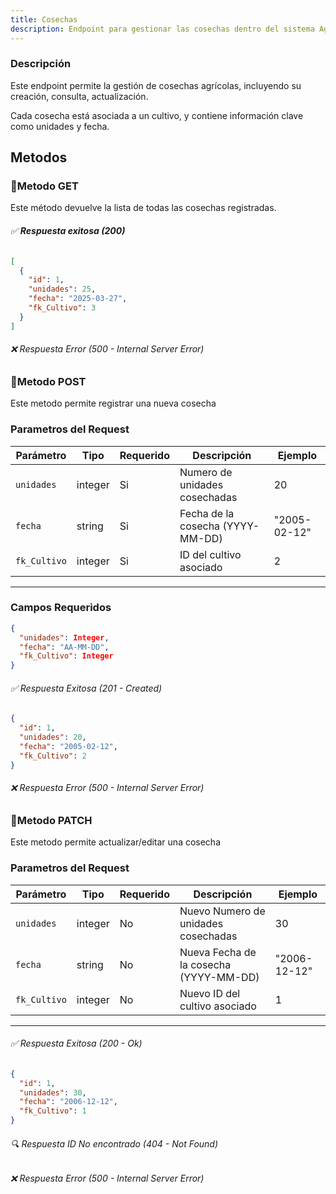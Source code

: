 ```yaml
---
title: Cosechas
description: Endpoint para gestionar las cosechas dentro del sistema AgroSoft.
---
```




###  Descripción
Este endpoint permite la gestión de cosechas agrícolas, incluyendo su creación, consulta, actualización.

Cada cosecha está asociada a un cultivo, y contiene información clave como unidades y fecha.

## Metodos

### 🔹Metodo GET

<ApiBaseBanner 
  method="GET" 
  path="/cosechas/" 
  baseUrl="http://127.0.0.1:8000"
/> 
Este método devuelve la lista de todas las cosechas registradas.  
###### ✅ **Respuesta exitosa (200)**
```json
[
  {
    "id": 1,
    "unidades": 25,
    "fecha": "2025-03-27",
    "fk_Cultivo": 3
  }
]
```
###### ❌ Respuesta Error (500 - Internal Server Error)

### 🔹Metodo POST

<ApiBaseBanner 
  method="POST" 
  path="/cosechas/" 
  baseUrl="http://127.0.0.1:8000"
/>
Este metodo permite registrar una nueva cosecha

 ### **Parametros del Request**
  
  | Parámetro        | Tipo     | Requerido | Descripción                                               | Ejemplo               |
  |------------------|----------|-----------|-----------------------------------------------------------|-----------------------|
  | `unidades`         | integer   | Si       |  Numero de unidades cosechadas                            | 20                |
  | `fecha`          | string   | Si       |  Fecha de la cosecha (YYYY-MM-DD)                  | "2005-02-12"          |
  | `fk_Cultivo`     | integer  | Si       |  ID del cultivo asociado                             | 2                     |
  
  ---

### **Campos Requeridos**
```json
{
  "unidades": Integer,
  "fecha": "AA-MM-DD",
  "fk_Cultivo": Integer
}

```


###### ✅ Respuesta Exitosa (201 - Created)
```json
{
  "id": 1,
  "unidades": 20,
  "fecha": "2005-02-12",
  "fk_Cultivo": 2
}

```
###### ❌ Respuesta Error (500 - Internal Server Error)

### 🔹Metodo PATCH


<ApiBaseBanner 
  method="PATCH" 
  path="/cosechas/{id}/" 
  baseUrl="http://127.0.0.1:8000"
/>

Este metodo permite actualizar/editar una cosecha
 ### **Parametros del Request**
| Parámetro        | Tipo     | Requerido | Descripción                                               | Ejemplo               |
|------------------|----------|-----------|-----------------------------------------------------------|-----------------------|
| `unidades`         | integer   | No       |Nuevo Numero de unidades cosechadas                            | 30               |
| `fecha`          | string   | No       |  Nueva Fecha de la cosecha (YYYY-MM-DD)                  | "2006-12-12"          |
| `fk_Cultivo`     | integer  | No       |  Nuevo ID del cultivo asociado                             | 1                     |

---

###### ✅ Respuesta Exitosa (200 - Ok)
```json
{
  "id": 1,
  "unidades": 30,
  "fecha": "2006-12-12",
  "fk_Cultivo": 1
}

```
###### 🔍 Respuesta ID No encontrado (404 - Not Found)
###### ❌ Respuesta Error (500 - Internal Server Error)

